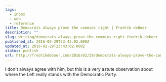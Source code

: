 ```yaml
---
tags:
  - inbox
  - web
  - reference
title: Democrats always prove the commies right | Fredrik deBoer
description: ""
slug: writing/democrats-always-prove-the-commies-right-fredrik-deboer
published_at: 2016-02-29T23:43:02.000Z
updated_at: 2016-02-29T23:43:02.000Z
status: publish
url: http://fredrikdeboer.com/2016/02/29/democrats-always-prove-the-commies-right/
---
```

I don't always agree with him, but this is a very astute observation about where the Left really stands with the Democratic Party.
